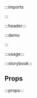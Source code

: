 :::imports


:::

:::header:::

:::demo

<Panel
  header="Header"
  message="Lorem ipsum dolor sit amet"
/>

:::

:::usage:::

:::storybook:::

## Props

:::props:::
